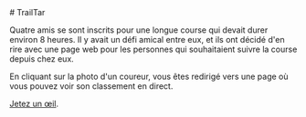<div>
# TrailTar

Quatre amis se sont inscrits pour une longue course qui devait durer environ 8 heures.
Il y avait un défi amical entre eux, et ils ont décidé d'en rire avec une page web pour les personnes qui souhaitaient suivre la course depuis chez eux.

En cliquant sur la photo d'un coureur, vous êtes redirigé vers une page où vous pouvez voir son classement en direct.

[Jetez un œil](https://tolokoban.github.io/trail-tar).

</div>

